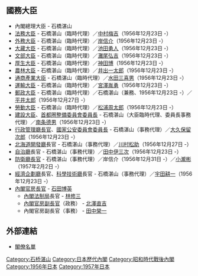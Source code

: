 {{日本内閣記事
|內閣名 = 石橋内閣
|圖像 = [[File:Tanzan_Ishibashi_Cabinet_19561223.jpg|275px]]
|假名 = いしばしないかく
|羅馬字 = Ishibashi Naikaku
|代數 = 55
|首相名 = 石橋湛山
|前職 = 日本[[眾議院_(日本)|眾議院議員]]、[[自由民主黨總裁|自由民主黨總裁]]
|成立年 = 1956年
|成立月日 = 12月23日
|總辭年 = 1957年
|總辭月日 = 2月25日
|執政黨 = [[自由民主黨_(日本)|自由民主黨]]
|成員名單 = http://www.kantei.go.jp/jp/rekidai/kakuryo/55.html
|職務 = [[眾議院_(日本)|眾議院議員]]、[[自由民主黨總裁|自由民主黨總裁]]
}}

== 國務大臣 ==
* 內閣總理大臣 - 石橋湛山
* [[法務大臣|法務大臣]] - 石橋湛山（臨時代理）／[[中村梅吉|中村梅吉]]（1956年12月23日 -）
* [[外務大臣_(日本)|外務大臣]] - 石橋湛山（臨時代理）／[[岸信介|岸信介]]（1956年12月23日 -）
* [[大藏大臣|大藏大臣]] - 石橋湛山（臨時代理）／[[池田勇人|池田勇人]]（1956年12月23日 -）
* [[文部大臣|文部大臣]] - 石橋湛山（臨時代理）／[[灘尾弘吉|灘尾弘吉]]（1956年12月23日 -）
* [[厚生大臣|厚生大臣]] - 石橋湛山（臨時代理）／[[神田博|神田博]]（1956年12月23日 -）
* [[農林大臣|農林大臣]] - 石橋湛山（臨時代理）／[[井出一太郎|井出一太郎]]（1956年12月23日 -）
* [[通商產業大臣|通商產業大臣]] - 石橋湛山（臨時代理）／[[水田三喜男|水田三喜男]]（1956年12月23日 -）
* [[運輸大臣|運輸大臣]] - 石橋湛山（臨時代理）／[[宮澤胤勇|宮澤胤勇]]（1956年12月23日 -）
* [[郵政大臣|郵政大臣]] - 石橋湛山（臨時代理）／石橋湛山（兼務、1956年12月23日 -）／[[平井太郎|平井太郎]]（1956年12月27日 -） 
* [[勞動大臣|勞動大臣]] - 石橋湛山（臨時代理）／[[松浦周太郎|松浦周太郎]]（1956年12月23日 -）
* [[建設大臣|建設大臣]]、[[首都圈整備委員會委員長|首都圈整備委員會委員長]] - 石橋湛山（大臣臨時代理、委員長事務代理）／[[南条德男|南条德男]]（1956年12月23日 -） 
* [[行政管理廳長官|行政管理廳長官]]、[[國家公安委員會委員長|國家公安委員會委員長]] - 石橋湛山（事務代理）／[[大久保留次郎|大久保留次郎]]（1956年12月23日 -）
* [[北海道開發廳|北海道開發廳]]長官 - 石橋湛山（事務代理）／[[川村松助|川村松助]]（1956年12月27日 -）
* [[自治廳|自治廳]]長官 - 石橋湛山（事務代理）／[[田中伊三次|田中伊三次]]（1956年12月23日 -）
* [[防衛廳長官|防衛廳長官]] - 石橋湛山（事務代理）／岸信介（1956年12月31日 -）／[[小瀧彬|小瀧彬]]（1957年2月2日 -）
* [[經濟企劃廳|經濟企劃廳]]長官、[[科學技術廳|科學技術廳]]長官 - 石橋湛山（事務代理）／[[宇田耕一|宇田耕一]]（1956年12月23日 -）
* [[內閣官房長官|內閣官房長官]] - [[石田博英|石田博英]]
** [[內閣法制局|內閣法制局]]長官 - [[林修三|林修三]]
** [[內閣官房副長官|內閣官房副長官]]（政務） - [[北澤直吉|北澤直吉]]
** 內閣官房副長官（事務） - [[田中榮一|田中榮一]]

== 外部連結 ==
* [http://www.kantei.go.jp/jp/rekidai/kakuryo/55.html 閣僚名單] {{Wayback|url=http://www.kantei.go.jp/jp/rekidai/kakuryo/55.html |date=20141122212522 }}

{{石橋內閣}}
{{日本歷代內閣|[[第3次鳩山一郎內閣|第三次鳩山一郎內閣]]|石橋內閣|1956年12月23日 - 1957年2月25日|[[第1次岸內閣|第一次岸內閣]]}}

{{DEFAULTSORT:Ishibashi Tanzan}}
[[Category:石桥湛山|Category:石桥湛山]]
[[Category:日本歷代內閣|Category:日本歷代內閣]]
[[Category:昭和時代戰後內閣|Category:昭和時代戰後內閣]]
[[Category:1956年日本|Category:1956年日本]]
[[Category:1957年日本|Category:1957年日本]]